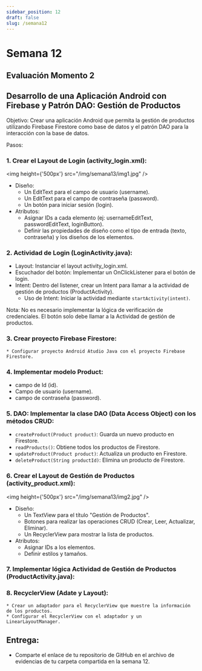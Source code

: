 ```yaml
---
sidebar_position: 12
draft: false
slug: /semana12
---
```

# Semana 12

## Evaluación Momento 2 

## Desarrollo de una Aplicación Android con Firebase y Patrón DAO: Gestión de Productos

Objetivo: Crear una aplicación Android que permita la gestión de productos utilizando Firebase Firestore como base de datos y el patrón DAO para la interacción con la base de datos.

Pasos:

### 1. Crear el Layout de Login (activity_login.xml):

<img  height={'500px'}  src="/img/semana13/img1.jpg" />

* Diseño:
    * Un EditText para el campo de usuario (username).
    * Un EditText para el campo de contraseña (password).
    * Un botón para iniciar sesión (login).
* Atributos:
    * Asignar IDs a cada elemento (ej: usernameEditText, passwordEditText, loginButton).
    * Definir las propiedades de diseño como el tipo de entrada (texto, contraseña) y los diseños de los elementos.

### 2. Actividad de Login (LoginActivity.java):

* Layout: Instanciar el layout activity_login.xml.
* Escuchador del botón: Implementar un OnClickListener para el botón de login.
* Intent: Dentro del listener, crear un Intent para llamar a la actividad de gestión de productos (ProductActivity).
    * Uso de Intent: Iniciar la actividad mediante `startActivity(intent)`.

Nota: No es necesario implementar la lógica de verificación de credenciales. El botón solo debe llamar a la Actividad de gestión de productos.

### 3. Crear proyecto Firebase Firestore:
    * Configurar proyecto Android Atudio Java con el proyecto Firebase Firestore. 

### 4. Implementar modelo Product:

* campo de Id (id).
* Campo de usuario (username).
* campo de contraseña (password).

### 5. DAO: Implementar la clase DAO (Data Access Object) con los métodos CRUD:
* `createProduct(Product product)`: Guarda un nuevo producto en Firestore.
* `readProducts()`: Obtiene todos los productos de Firestore.
* `updateProduct(Product product)`: Actualiza un producto en Firestore.
* `deleteProduct(String productId)`: Elimina un producto de Firestore.

### 6. Crear el Layout de Gestión de Productos (activity_product.xml):

<img  height={'500px'}  src="/img/semana13/img2.jpg" />

* Diseño:
    * Un TextView para el título "Gestión de Productos".
    * Botones para realizar las operaciones CRUD (Crear, Leer, Actualizar, Eliminar).
    * Un RecyclerView para mostrar la lista de productos.
* Atributos:
    * Asignar IDs a los elementos.
    * Definir estilos y tamaños.

### 7. Implementar lógica Actividad de Gestión de Productos (ProductActivity.java):

### 8. RecyclerView (Adate y Layout):
    * Crear un adaptador para el RecyclerView que muestre la información de los productos.
    * Configurar el RecyclerView con el adaptador y un LinearLayoutManager.

## Entrega:

*  Comparte el enlace de tu repositorio de GitHub en el archivo de evidencias de tu carpeta compartida en la semana 12.